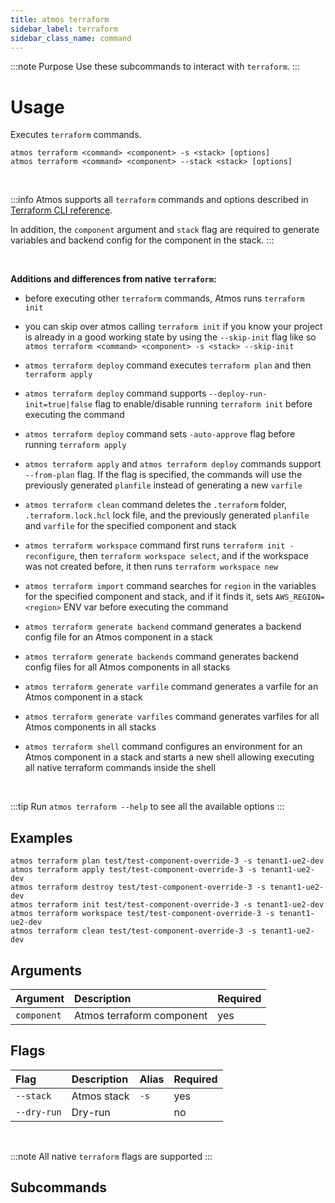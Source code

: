 ```yaml
---
title: atmos terraform
sidebar_label: terraform
sidebar_class_name: command
---
```








:::note Purpose
Use these subcommands to interact with `terraform`.
:::


# Usage

Executes `terraform` commands.

```shell
atmos terraform <command> <component> -s <stack> [options]
atmos terraform <command> <component> --stack <stack> [options]
```

<br/>

:::info
Atmos supports all `terraform` commands and options described in [Terraform CLI reference](https://www.terraform.io/cli/commands).

In addition, the `component` argument and `stack` flag are required to generate variables and backend config for the component in the stack.
:::

<br/>

**Additions and differences from native `terraform`:**

- before executing other `terraform` commands, Atmos runs `terraform init`

- you can skip over atmos calling `terraform init` if you know your project is already in a good working state by using the `--skip-init` flag like
so `atmos terraform <command> <component> -s <stack> --skip-init`

- `atmos terraform deploy` command executes `terraform plan` and then `terraform apply`

- `atmos terraform deploy` command supports `--deploy-run-init=true|false` flag to enable/disable running `terraform init` before executing the
command

- `atmos terraform deploy` command sets `-auto-approve` flag before running `terraform apply`

- `atmos terraform apply` and `atmos terraform deploy` commands support `--from-plan` flag. If the flag is specified, the commands will use the
previously generated `planfile` instead of generating a new `varfile`

- `atmos terraform clean` command deletes the `.terraform` folder, `.terraform.lock.hcl` lock file, and the previously generated `planfile`
and `varfile` for the specified component and stack

- `atmos terraform workspace` command first runs `terraform init -reconfigure`, then `terraform workspace select`, and if the workspace was not
created before, it then runs `terraform workspace new`

- `atmos terraform import` command searches for `region` in the variables for the specified component and stack, and if it finds it,
sets `AWS_REGION=<region>` ENV var before executing the command

- `atmos terraform generate backend` command generates a backend config file for an Atmos component in a stack

- `atmos terraform generate backends` command generates backend config files for all Atmos components in all stacks

- `atmos terraform generate varfile` command generates a varfile for an Atmos component in a stack

- `atmos terraform generate varfiles` command generates varfiles for all Atmos components in all stacks

- `atmos terraform shell` command configures an environment for an Atmos component in a stack and starts a new shell allowing executing all native
terraform commands inside the shell

<br/>

:::tip
Run `atmos terraform --help` to see all the available options
:::

## Examples

```shell
atmos terraform plan test/test-component-override-3 -s tenant1-ue2-dev
atmos terraform apply test/test-component-override-3 -s tenant1-ue2-dev
atmos terraform destroy test/test-component-override-3 -s tenant1-ue2-dev
atmos terraform init test/test-component-override-3 -s tenant1-ue2-dev
atmos terraform workspace test/test-component-override-3 -s tenant1-ue2-dev
atmos terraform clean test/test-component-override-3 -s tenant1-ue2-dev
```

## Arguments

| Argument     | Description                 | Required |
|:-------------|:----------------------------|:---------|
| `component`  | Atmos terraform component   | yes      |

## Flags

| Flag        | Description   | Alias | Required |
|:------------|:--------------|:------|:---------|
| `--stack`   | Atmos stack   | `-s`  | yes      |
| `--dry-run` | Dry-run       |       | no       |

<br/>

:::note
All native `terraform` flags are supported
:::

## Subcommands

<DocCardList/>
